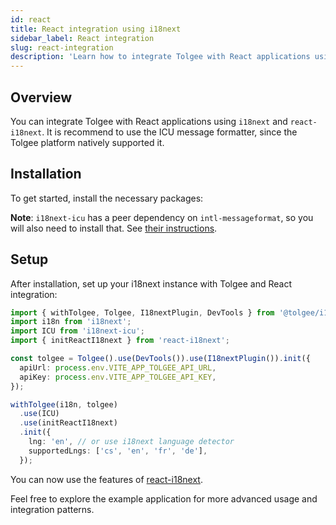```yaml
---
id: react
title: React integration using i18next
sidebar_label: React integration
slug: react-integration
description: 'Learn how to integrate Tolgee with React applications using i18next and react-i18next. This guide covers installation, setup, and best practices for internationalization in React projects.'
---
```



## Overview

You can integrate Tolgee with React applications using `i18next` and `react-i18next`. It is recommend to use the ICU message formatter, since the Tolgee platform natively supported it.

## Installation

To get started, install the necessary packages:

<InstallationTabs lib="react-i18next i18next-icu" />

**Note**: `i18next-icu` has a peer dependency on `intl-messageformat`, so you will also need to install that.
See [their instructions](https://github.com/i18next/i18next-icu?tab=readme-ov-file#getting-started).

## Setup

After installation, set up your i18next instance with Tolgee and React integration:

```ts
import { withTolgee, Tolgee, I18nextPlugin, DevTools } from '@tolgee/i18next';
import i18n from 'i18next';
import ICU from 'i18next-icu';
import { initReactI18next } from 'react-i18next';

const tolgee = Tolgee().use(DevTools()).use(I18nextPlugin()).init({
  apiUrl: process.env.VITE_APP_TOLGEE_API_URL,
  apiKey: process.env.VITE_APP_TOLGEE_API_KEY,
});

withTolgee(i18n, tolgee)
  .use(ICU)
  .use(initReactI18next)
  .init({
    lng: 'en', // or use i18next language detector
    supportedLngs: ['cs', 'en', 'fr', 'de'],
  });
```

You can now use the features of [react-i18next](https://react.i18next.com/).

Feel free to explore the example application for more advanced usage and integration patterns.

<ExampleBanner framework="i18next" appName="react-i18next" />
